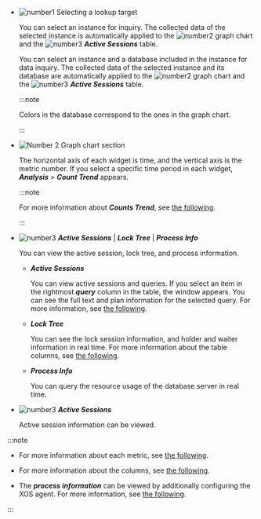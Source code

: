 -   ![number1](/img/number-01.png) Selecting a lookup target

    <InDoc product='mysql,mysql-v1,redis,cubrid'>

    You can select an instance for inquiry. The collected data of the selected instance is automatically applied to the ![number2](/img/number-02.png) graph chart and the ![number3](/img/number-03.png) **_Active Sessions_** table.

    </InDoc>

    <InDoc product='postgresql,postgresql-v1,oracle'>

    You can select an instance and a database included in the instance for data inquiry. The collected data of the selected instance and its database are automatically applied to the ![number2](/img/number-02.png) graph chart and the ![number3](/img/number-03.png) **_Active Sessions_** table.

    :::note

    Colors in the database correspond to the ones in the graph chart.

    :::

    </InDoc>

-   ![Number 2](/img/number-02.png) Graph chart section

    The horizontal axis of each widget is time, and the vertical axis is the metric number. If you select a specific time period in each widget, **_Analysis_** > **_Count Trend_** appears.

    :::note

    For more information about **_Counts Trend_**, see [the following](analysis-count-trend).

    :::

<Xclude product='redis'>

-   ![number3](/img/number-03.png) **_Active Sessions_** | **_Lock Tree_** | **_Process Info_**

    You can view the active session, lock tree, and process information.

    -   **_Active Sessions_**

        You can view active sessions and queries. If you select an item in the rightmost **_query_** column in the table, the <Cmdname sid="TTL06224" className="uitext" /> window appears. You can see the full text and plan information for the selected query. For more information, see [the following](#query-details).

    -   **_Lock Tree_**

        You can see the lock session information, and holder and waiter information in real time. For more information about the table columns, see [the following](#column-info).

    -   **_Process Info_**

        You can query the resource usage of the database server in real time.

</Xclude>

<InDoc product='redis'>

-   ![number3](/img/number-03.png) **_Active Sessions_**

    Active session information can be viewed.

</InDoc>

:::note

-   For more information about each metric, see [the following](metrics-data-list). 

-   For more information about the columns, see [the following](#column-info).

-   The **_process information_** can be viewed by additionally configuring the XOS agent. For more information, see [the following](agent-xos-settings).

:::
